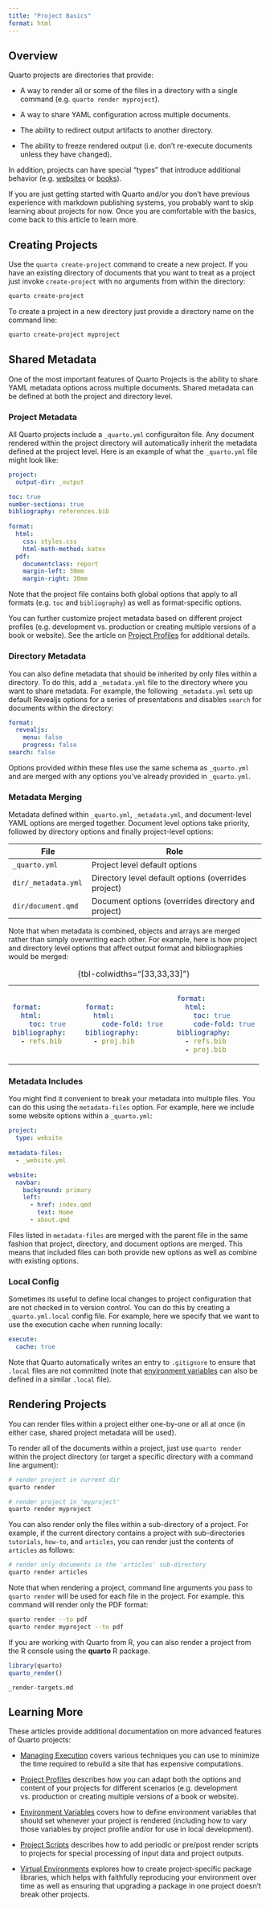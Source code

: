 ```yaml
---
title: "Project Basics"
format: html
---
```


## Overview

Quarto projects are directories that provide:

-   A way to render all or some of the files in a directory with a single command (e.g. `quarto render myproject`).

-   A way to share YAML configuration across multiple documents.

-   The ability to redirect output artifacts to another directory.

-   The ability to freeze rendered output (i.e. don't re-execute documents unless they have changed).

In addition, projects can have special "types" that introduce additional behavior (e.g. [websites](/docs/websites/website-basics.qmd) or [books](/docs/books/book-basics.qmd)).

::: callout-note
If you are just getting started with Quarto and/or you don't have previous experience with markdown publishing systems, you probably want to skip learning about projects for now. Once you are comfortable with the basics, come back to this article to learn more.
:::

## Creating Projects

Use the `quarto create-project` command to create a new project. If you have an existing directory of documents that you want to treat as a project just invoke `create-project` with no arguments from within the directory:

``` .bash
quarto create-project
```

To create a project in a new directory just provide a directory name on the command line:

``` .bash
quarto create-project myproject
```

## Shared Metadata

One of the most important features of Quarto Projects is the ability to share YAML metadata options across multiple documents. Shared metadata can be defined at both the project and directory level.

### Project Metadata

All Quarto projects include a `_quarto.yml` configuraiton file. Any document rendered within the project directory will automatically inherit the metadata defined at the project level. Here is an example of what the `_quarto.yml` file might look like:

``` .yaml
project:
  output-dir: _output

toc: true
number-sections: true
bibliography: references.bib  
  
format:
  html:
    css: styles.css
    html-math-method: katex
  pdf:
    documentclass: report
    margin-left: 30mm
    margin-right: 30mm
```

Note that the project file contains both global options that apply to all formats (e.g. `toc` and `bibliography`) as well as format-specific options.

You can further customize project metadata based on different project profiles (e.g. development vs. production or creating multiple versions of a book or website). See the article on [Project Profiles](profiles.qmd) for additional details.

### Directory Metadata

You can also define metadata that should be inherited by only files within a directory. To do this, add a `_metadata.yml` file to the directory where you want to share metadata. For example, the following `_metadata.yml` sets up default Revealjs options for a series of presentations and disables `search` for documents within the directory:

``` .yaml
format:
  revealjs: 
    menu: false
    progress: false
search: false
```

Options provided within these files use the same schema as `_quarto.yml` and are merged with any options you've already provided in `_quarto.yml`.

### Metadata Merging

Metadata defined within `_quarto.yml`, `_metadata.yml`, and document-level YAML options are merged together. Document level options take priority, followed by directory options and finally project-level options:

+------------------------+-----------------------------------------------------+
| File                   | Role                                                |
+========================+=====================================================+
| `_quarto.yml`          | Project level default options                       |
+------------------------+-----------------------------------------------------+
| `dir/_metadata.yml`    | Directory level default options (overrides project) |
+------------------------+-----------------------------------------------------+
| `dir/document.qmd`     | Document options (overrides directory and project)  |
+------------------------+-----------------------------------------------------+

Note that when metadata is combined, objects and arrays are merged rather than simply overwriting each other. For example, here is how project and directory level options that affect output format and bibliographies would be merged:

+------------------------------------+------------------------------------------+-------------------------------+
| ``` {.yaml filename="_quarto.yml"} | ``` {.yaml filename="dir/_metadata.yml"} | ``` {.yaml filename="merged"} |
| format:                            | format:                                  | format:                       |
|   html:                            |   html:                                  |   html:                       |
|     toc: true                      |     code-fold: true                      |     toc: true                 |
| bibliography:                      | bibliography:                            |     code-fold: true           |
|   - refs.bib                       |   - proj.bib                             | bibliography:                 |
|                                    |                                          |   - refs.bib                  |
|                                    |                                          |   - proj.bib                  |
| ```                                | ```                                      | ```                           |
+------------------------------------+------------------------------------------+-------------------------------+

: {tbl-colwidths="\[33,33,33\]"}

### Metadata Includes

You might find it convenient to break your metadata into multiple files. You can do this using the `metadata-files` option. For example, here we include some website options within a `_quarto.yml`:

``` .yaml
project:
  type: website
  
metadata-files:
  - _website.yml
```

``` .yaml
website:
  navbar:
    background: primary
    left:
      - href: index.qmd
        text: Home
      - about.qmd
```

Files listed in `metadata-files` are merged with the parent file in the same fashion that project, directory, and document options are merged. This means that included files can both provide new options as well as combine with existing options.

### Local Config

Sometimes its useful to define local changes to project configuration that are not checked in to version control. You can do this by creating a `_quarto.yml.local` config file. For example, here we specify that we want to use the execution cache when running locally:

```.yaml
execute:
  cache: true
```

Note that Quarto automatically writes an entry to `.gitignore` to ensure that `.local` files are not committed (note that [environment variables](environment.qmd#local-environment) can also be defined in a similar `.local` file).

## Rendering Projects

You can render files within a project either one-by-one or all at once (in either case, shared project metadata will be used).

To render all of the documents within a project, just use `quarto render` within the project directory (or target a specific directory with a command line argument):

``` .bash
# render project in current dir
quarto render 

# render project in 'myproject'
quarto render myproject
```

You can also render only the files within a sub-directory of a project. For example, if the current directory contains a project with sub-directories `tutorials`, `how-to`, and `articles`, you can render just the contents of `articles` as follows:

``` .bash
# render only documents in the 'articles' sub-directory
quarto render articles
```

Note that when rendering a project, command line arguments you pass to `quarto render` will be used for each file in the project. For example. this command will render only the PDF format:

``` .bash
quarto render --to pdf
quarto render myproject --to pdf
```

If you are working with Quarto from R, you can also render a project from the R console using the **quarto** R package.

``` r
library(quarto)
quarto_render()
```

``` include
_render-targets.md
```

## Learning More

These articles provide additional documentation on more advanced features of Quarto projects:

-   [Managing Execution](code-execution.qmd) covers various techniques you can use to minimize the time required to rebuild a site that has expensive computations.

-   [Project Profiles](profiles.qmd) describes how you can adapt both the options and content of your projects for different scenarios (e.g. development vs. production or creating multiple versions of a book or website).

-   [Environment Variables](environment.qmd) covers how to define environment variables that should set whenever your project is rendered (including how to vary those variables by project profile and/or for use in local development).

-   [Project Scripts](scripts.qmd) describes how to add periodic or pre/post render scripts to projects for special processing of input data and project outputs.

-   [Virtual Environments](virtual-environments.qmd) explores how to create project-specific package libraries, which helps with faithfully reproducing your environment over time as well as ensuring that upgrading a package in one project doesn't break other projects.

